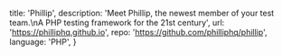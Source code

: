  title: 'Phillip',
  description:
    'Meet Phillip, the newest member of your test team.\nA PHP testing framework for the 21st century',
  url: 'https://philliphq.github.io',
  repo: 'https://github.com/philliphq/phillip',
  language: 'PHP',
}
